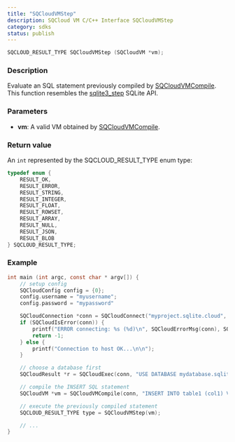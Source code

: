 ```yaml
---
title: "SQCloudVMStep"
description: SQCloud VM C/C++ Interface SQCloudVMStep
category: sdks
status: publish
---
```


```c
SQCLOUD_RESULT_TYPE SQCloudVMStep (SQCloudVM *vm);
```

### Description
Evaluate an SQL statement previously compiled by [SQCloudVMCompile](/docs/sqlite-cloud/sdks/c/sqcloudvmcompile).
This function resembles the [sqlite3_step](https://www.sqlite.org/c3ref/step.html) SQLite API. 

### Parameters
* **vm**: A valid VM obtained by [SQCloudVMCompile](/docs/sqlite-cloud/sdks/c/sqcloudvmcompile).


### Return value
An `int` represented by the SQCLOUD_RESULT_TYPE enum type:
```c
typedef enum {
    RESULT_OK,
    RESULT_ERROR,
    RESULT_STRING,
    RESULT_INTEGER,
    RESULT_FLOAT,
    RESULT_ROWSET,
    RESULT_ARRAY,
    RESULT_NULL,
    RESULT_JSON,
    RESULT_BLOB
} SQCLOUD_RESULT_TYPE;
```

### Example
```c
int main (int argc, const char * argv[]) {
    // setup config
    SQCloudConfig config = {0};
    config.username = "myusername";
    config.password = "mypassword"

    SQCloudConnection *conn = SQCloudConnect("myproject.sqlite.cloud", SQCLOUD_DEFAULT_PORT, &config);
    if (SQCloudIsError(conn)) {
        printf("ERROR connecting: %s (%d)\n", SQCloudErrorMsg(conn), SQCloudErrorCode(conn));
        return -1;
    } else {
        printf("Connection to host OK...\n\n");
    }

    // choose a database first
    SQCloudResult *r = SQCloudExec(conn, "USE DATABASE mydatabase.sqlite;");

    // compile the INSERT SQL statement
    SQCloudVM *vm = SQCloudVMCompile(conn, "INSERT INTO table1 (col1) VALUES ('Hello World');", -1, NULL);

    // execute the previously compiled statement
    SQCLOUD_RESULT_TYPE type = SQCloudVMStep(vm);

    // ...
}
```